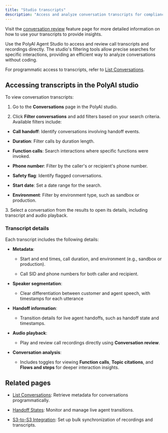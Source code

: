 ```yaml
---
title: "Studio transcripts"
description: "Access and analyze conversation transcripts for compliance, quality assurance, and reporting."
---
```


<Note>Visit the [conversation review](/analytics/conversations/review) feature page for more detailed information on how to use your transcripts to provide insights.</Note>

Use the PolyAI Agent Studio to access and review call transcripts and recordings directly. The studio's filtering tools allow precise searches for specific interactions, providing an efficient way to analyze conversations without coding.

For programmatic access to transcripts, refer to [List Conversations](/call-data/conversations-api/list-conversations).

## Accessing transcripts in the PolyAI studio

To view conversation transcripts:

1. Go to the **Conversations** page in the PolyAI studio.

2. Click **Filter conversations** and add filters based on your search criteria. Available filters include:

* &#x20;**Call handoff**: Identify conversations involving handoff events.

* &#x20;**Duration**: Filter calls by duration length.

* &#x20;**Function calls**: Search interactions where specific functions were invoked.

* &#x20;**Phone number**: Filter by the caller's or recipient's phone number.

* &#x20;**Safety flag**: Identify flagged conversations.

* &#x20;**Start date**: Set a date range for the search.

* &#x20;**Environment**: Filter by environment type, such as sandbox or production.

3\. Select a conversation from the results to open its details, including transcript and audio playback.

### Transcript details

Each transcript includes the following details:

* **Metadata**:

  * Start and end times, call duration, and environment (e.g., sandbox or production).

  * Call SID and phone numbers for both caller and recipient.

* **Speaker segmentation**:

  * Clear differentiation between customer and agent speech, with timestamps for each utterance&#x20;

* **Handoff information**:

  * Transition details for live agent handoffs, such as handoff state and timestamps.

* &#x20;**Audio playback**:

  * &#x20;Play and review call recordings directly using **Conversation review**.

* &#x20;**Conversation analysis**:

  * &#x20;Includes toggles for viewing **Function calls**, **Topic citations**, and **Flows and steps** for deeper interaction insights.

## Related pages

* &#x20;[List Conversations](/call-data/conversations-api/list-conversations): Retrieve metadata for conversations programmatically.

* &#x20;[Handoff States](/call-data/conversations-api/handoff-states): Monitor and manage live agent transitions.

* [S3-to-S3 Integration](./s3-to-s3): Set up bulk synchronization of recordings and transcripts.